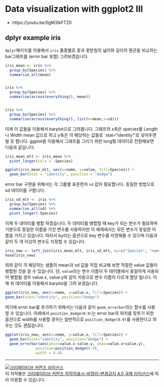 
# Data visualization with ggplot2 III

* https://youtu.be/IIgM3IkFTZ0



## dplyr example iris 

`dplyr`패키지를 이용해서 `iris` 품종별로 꽃과 꽃받침의 넓이와 길이의 평균을 비교하는 bar그래프를 (error bar 포함) 그려보겠습니다.


```r
iris_mean <- iris %>% 
  group_by(Species) %>% 
  summarise_all(mean)


iris %>% 
  group_by(Species) %>% 
  summarise(across(everything(), mean))


iris %>% 
  group_by(Species) %>% 
  summarise(across(everything(), list(m=mean,s=sd)))


```

이제 이 값들을 이용해서 barplot으로 그려봅니다. 그래프의 x축은 species별 Length나 Width mean 값으로 하고 y축은 각 해당하는 값들로 `stat="identity"'로 넣어주면 될 듯 합니다.  ggplot을 이용해서 그래프를 그리기 위한 long형 데이터로 전환해보면 다음과 같습니다. 


```r
iris_mean_mlt <- iris_mean %>% 
  pivot_longer(cols = -Species)

ggplot(iris_mean_mlt, aes(x=name, y=value, fill=Species)) +
  geom_bar(stat = "identity", position = "dodge") 

```


error bar 구현을 위해서는 각 그룹별 표준편차 `sd` 값이 필요합니다. 동일한 방법으로 sd 데이터를 구합니다. 

```r
iris_sd_mlt <- iris %>% 
  group_by(Species) %>% 
  summarise_all(sd) %>% 
  pivot_longer(-Species)
```

이제 두 데이터를 병합 하겠습니다. 두 데이터를 병합할 때 key가 되는 변수가 필요하며 기본으로 동일한 이름을 가진 변수를 사용하지만 이 예제에서는 모든 변수가 동일한 이름을 가지고 있습니다. 따라서 by라는 옵션으로 key 변수를 지정해줄 수 있으며 다음과 같이 두 개 이상의 변수도 지정할 수 있습니다. 

```r
iris_new <- left_join(iris_mean_mlt, iris_sd_mlt, by=c("Species", "name")) 
head(iris_new)
```

위와 같이 각 해당하는 샘플의 mean과 sd 값을 직접 비교해 보면 적절한 value 값들이 병합된 것을 알 수 있습니다. 단, `value`라는 변수 이름이 두 테이블에서 동일하게 사용되어 병합될 경우 value.x, value.y와 같이 자동으로 변수 이름이 다르게 할당 됩니다. 이제 위 데이터를 이용해서 barplot을 그려 보겠습니다. 

```r
ggplot(iris_new, aes(x=name, y=value.x, fill=Species)) +
geom_bar(stat="identity", position="dodge") 

```


여기에 error bar를 추가하기 위해서는 다음과 같이 `geom_errorbar`라는 함수를 사용할 수 있습니다.  아래에서 `position_dodge(0.9)`는 error bar의 위치를 맞추기 위한 옵션으로 width를 사용할 경우는 일반적으로 `position_dodge(0.9)`를 사용한다고 외우는 것도 괜찮습니다. 


```r

ggplot(iris_new, aes(x=name, y=value.x, fill=Species)) +
  geom_bar(stat="identity", position="dodge") +
  geom_errorbar(aes(ymin=value.x-value.y, ymax=value.x+value.y), 
              position=position_dodge(0.9),
              width = 0.4)

```



---


<a rel="license" href="http://creativecommons.org/licenses/by-nc-nd/4.0/"><img alt="크리에이티브 커먼즈 라이선스" style="border-width:0" src="https://i.creativecommons.org/l/by-nc-nd/4.0/88x31.png" /></a><br />이 저작물은 <a rel="license" href="http://creativecommons.org/licenses/by-nc-nd/4.0/">크리에이티브 커먼즈 저작자표시-비영리-변경금지 4.0 국제 라이선스</a>에 따라 이용할 수 있습니다.

